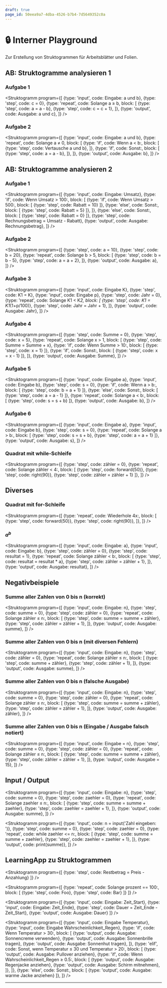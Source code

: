 ```yaml
---
draft: true
page_id: 50eea9a7-4dba-4526-b7b4-7d5649352c0a
---
```



# 🔒 Interner Playground
Zur Erstellung von Struktogrammen für Arbeitsblätter und Folien.

## AB: Struktogramme analysieren 1
### Aufgabe 1
<Struktogramm program={[
  {type: 'input', code: <span>Eingabe: <span className="var">a</span> und <span className="var">b</span></span>},
  {type: 'step', code: <span><span className="var">c</span> = 0</span>},
  {type: 'repeat', code: <span>Solange <span className="var">a</span> ≥ <span className="var">b</span></span>, block: [
      {type: 'step', code: <span><span className="var">a</span> = <span className="var">a</span> - <span className="var">b</span></span>},
      {type: 'step', code: <span><span className="var">c</span> = <span className="var">c</span> + 1</span>},
    ]},
  {type: 'output', code: <span>Ausgabe: <span className="var">a</span> und <span className="var">c</span></span>},
]} />

### Aufgabe 2
<Struktogramm program={[
  {type: 'input', code: <span>Eingabe: <span className="var">a</span> und <span className="var">b</span></span>},
  {type: 'repeat', code: <span>Solange <span className="var">a</span> ≠ 0</span>, block: [
      {type: 'if', code: <span>Wenn <span className="var">a</span> &lt; <span className="var">b</span>:</span>, block: [
          {type: 'step', code: <span>Vertausche <span className="var">a</span> und <span className="var">b</span></span>},
        ]},
      {type: 'if', code: <span>Sonst:</span>, block: [
          {type: 'step', code: <span><span className="var">a</span> = <span className="var">a</span> - <span className="var">b</span></span>},
        ]},
    ]},
  {type: 'output', code: <span>Ausgabe: <span className="var">b</span></span>},
]} />

## AB: Struktogramme analysieren 2
### Aufgabe 1
<Struktogramm program={[
  {type: 'input', code: <span>Eingabe: <span className="var">Umsatz</span></span>},
  {type: 'if', code: <span>Wenn <span className="var">Umsatz</span> &gt; 100:</span>, block: [
      {type: 'if', code: <span>Wenn <span className="var">Umsatz</span> &gt; 500:</span>, block: [
          {type: 'step', code: <span><span className="var">Rabatt</span> = 10</span>}
        ]},
      {type: 'else', code: <span>Sonst:</span>, block: [
          {type: 'step', code: <span><span className="var">Rabatt</span> = 5</span>}
        ]},
    ]},
  {type: 'else', code: <span>Sonst:</span>, block: [
      {type: 'step', code: <span><span className="var">Rabatt</span> = 0</span>}
    ]},
  {type: 'step', code: <span><span className="var">Rechnungsbetrag</span> = <span className="var">Umsatz</span> -  <span className="var">Rabatt</span></span>},
  {type: 'output', code: <span>Ausgabe: <span className="var">Rechnungsbetrag</span></span>},
]} />

### Aufgabe 2
<Struktogramm program={[
  {type: 'step', code: <span><span className="var">a</span> = 10</span>},
  {type: 'step', code: <span><span className="var">b</span> = 20</span>},
  {type: 'repeat', code: <span>Solange <span className="var">b</span> &gt; 5</span>, block: [
      {type: 'step', code: <span><span className="var">b</span> = <span className="var">b</span> - 5</span>},
      {type: 'step', code: <span><span className="var">a</span> = <span className="var">a</span> + 2</span>},
    ]},
  {type: 'output', code: <span>Ausgabe: <span className="var">a</span></span>},
]} />

### Aufgabe 3
<Struktogramm program={[
  {type: 'input', code: <span>Eingabe <span className="var">K</span></span>},
  {type: 'step', code: <span><span className="var">K1</span> = K</span>},
  {type: 'input', code: <span>Eingabe <span className="var">p</span></span>},
  {type: 'step', code: <span><span className="var">Jahr</span> = 0</span>},
  {type: 'repeat', code: <span>Solange <span className="var">K1</span> &lt; <span className="var">K</span>*2</span>, block: [
      {type: 'step', code: <span><span className="var">K1</span> = <span className="var">K1</span>*(1+<span className="var">p</span>/100)</span>},
      {type: 'step', code: <span><span className="var">Jahr</span> = <span className="var">Jahr</span> + 1</span>},
    ]},
  {type: 'output', code: <span>Ausgabe: <span className="var">Jahr</span></span>},
]} />

### Aufgabe 4
<Struktogramm program={[
  {type: 'step', code: <span><span className="var">Summe</span> = 0</span>},
  {type: 'step', code: <span><span className="var">x</span> = 5</span>},
  {type: 'repeat', code: <span>Solange <span className="var">x</span> &gt; 1</span>, block: [
      {type: 'step', code: <span><span className="var">Summe</span> = <span className="var">Summe</span> + <span className="var">x</span></span>},
      {type: 'if', code: <span>Wenn <span className="var">Summe</span> &gt; 10:</span>, block: [
          {type: 'step', code: <span><span className="var">x</span> = 1</span>}
        ]},
      {type: 'if', code: <span>Sonst:</span>, block: [
          {type: 'step', code: <span><span className="var">x</span> = <span className="var">x</span> - 1</span>}
        ]},
    ]},
  {type: 'output', code: <span>Ausgabe: <span className="var">Summe</span></span>},
]} />

### Aufgabe 5
<Struktogramm program={[
  {type: 'input', code: <span>Eingabe <span className="var">a</span></span>},
  {type: 'input', code: <span>Eingabe <span className="var">b</span></span>},
  {type: 'step', code: <span><span className="var">s</span> = 0</span>},
  {type: 'if', code: <span>Wenn <span className="var">a</span> &gt; <span className="var">b</span>:</span>, block: [
      {type: 'step', code: <span><span className="var">b</span> = <span className="var">a</span> + 1</span>}
    ]},
  {type: 'else', code: <span>Sonst:</span>, block: [
      {type: 'step', code: <span><span className="var">a</span> = <span className="var">a</span> - 1</span>}
    ]},
  {type: 'repeat', code: <span>Solange <span className="var">a</span> &lt; <span className="var">b</span>:</span>, block: [
      {type: 'step', code: <span><span className="var">s</span> = <span className="var">s</span> + <span className="var">b</span></span>}
    ]},
  {type: 'output', code: <span>Ausgabe: <span className="var">b</span></span>},
]} />

### Aufgabe 6
<Struktogramm program={[
  {type: 'input', code: <span>Eingabe <span className="var">a</span></span>},
  {type: 'input', code: <span>Eingabe <span className="var">b</span></span>},
  {type: 'step', code: <span><span className="var">s</span> = 0</span>},
  {type: 'repeat', code: <span>Solange <span className="var">a</span> &gt; <span className="var">b</span>:</span>, block: [
      {type: 'step', code: <span><span className="var">s</span> = <span className="var">s</span> + <span className="var">b</span></span>},
      {type: 'step', code: <span><span className="var">a</span> = <span className="var">a</span> + 1</span>}
    ]},
  {type: 'output', code: <span>Ausgabe: <span className="var">s</span></span>},
]} />

### Quadrat mit while-Schleife
<Struktogramm program={[
  {type: 'step', code: <span><span className="var">zähler</span> = 0</span>},
  {type: 'repeat', code: <span>Solange <span className="var">zähler</span> &lt; 4:</span>, block: [
      {type: 'step', code: <span>forward(50)</span>},
      {type: 'step', code: <span>right(90)</span>},
      {type: 'step', code: <span><span className="var">zähler</span> = <span className="var">zähler</span> + 1</span>}
    ]},
]} />

## Diverses
### Quadrat mit for-Schleife
<Struktogramm program={[
  {type: 'repeat', code: <span>Wiederhole 4x:</span>, block: [
      {type: 'step', code: <span>forward(50)</span>},
      {type: 'step', code: <span>right(90)</span>},
    ]},
]} />

### $a^b$
<Struktogramm program={[
  {type: 'input', code: <span>Eingabe: <span className="var">a</span></span>},
  {type: 'input', code: <span>Eingabe: <span className="var">b</span></span>},
  {type: 'step', code: <span><span className="var">zähler</span> = 0</span>},
  {type: 'step', code: <span><span className="var">resultat</span> = 1</span>},
  {type: 'repeat', code: <span>Solange <span className="var">zähler</span> &lt; <span className="var">b</span>:</span>, block: [
      {type: 'step', code: <span><span className="var">resultat</span> = <span className="var">resultat</span> * <span className="var">a</span></span>},
      {type: 'step', code: <span><span className="var">zähler</span> = <span className="var">zähler</span> + 1</span>},
    ]},
  {type: 'output', code: <span>Ausgabe: <span className="var">resultat</span></span>},
]} />

## Negativbeispiele
### Summe aller Zahlen von 0 bis n (korrekt)
<Struktogramm program={[
  {type: 'input', code: <span>Eingabe: <span className="var">n</span></span>},
  {type: 'step', code: <span><span className="var">summe</span> = 0</span>},
  {type: 'step', code: <span><span className="var">zähler</span> = 0</span>},
  {type: 'repeat', code: <span>Solange <span className="var">zähler</span> &le; <span className="var">n</span>:</span>, block: [
      {type: 'step', code: <span><span className="var">summe</span> = <span className="var">summe</span> + <span className="var">zähler</span></span>},
      {type: 'step', code: <span><span className="var">zähler</span> = <span className="var">zähler</span> + 1</span>},
    ]},
  {type: 'output', code: <span>Ausgabe: <span className="var">summe</span></span>},
]} />

### Summe aller Zahlen von 0 bis n (mit diversen Fehlern)
<Struktogramm program={[
  {type: 'input', code: <span>Eingabe: <span className="var">n</span></span>},
  {type: 'step', code: <span><span className="var">zähler</span> = 0</span>},
  {type: 'repeat', code: <span>Solange <span className="var">zähler</span> &le; <span className="var">n</span>:</span>, block: [
      {type: 'step', code: <span><span className="var">summe</span> + <span className="var">zähler</span></span>},
      {type: 'step', code: <span><span className="var">zähler</span> + 1</span>},
    ]},
  {type: 'output', code: <span>Ausgabe: <span className="var">summe</span></span>},
]} />

### Summe aller Zahlen von 0 bis n (falsche Ausgabe)
<Struktogramm program={[
  {type: 'input', code: <span>Eingabe: <span className="var">n</span></span>},
  {type: 'step', code: <span><span className="var">summe</span> = 0</span>},
  {type: 'step', code: <span><span className="var">zähler</span> = 0</span>},
  {type: 'repeat', code: <span>Solange <span className="var">zähler</span> &le; <span className="var">n</span>:</span>, block: [
      {type: 'step', code: <span><span className="var">summe</span> = <span className="var">summe</span> + <span className="var">zähler</span></span>},
      {type: 'step', code: <span><span className="var">zähler</span> = <span className="var">zähler</span> + 1</span>},
    ]},
  {type: 'output', code: <span>Ausgabe: <span className="var">zähler</span></span>},
]} />

### Summe aller Zahlen von 0 bis n (Eingabe / Ausgabe falsch notiert)
<Struktogramm program={[
  {type: 'input', code: <span>Eingabe = <span className="var">n</span></span>},
  {type: 'step', code: <span><span className="var">summe</span> = 0</span>},
  {type: 'step', code: <span><span className="var">zähler</span> = 0</span>},
  {type: 'repeat', code: <span>Solange <span className="var">zähler</span> &le; <span className="var">n</span>:</span>, block: [
      {type: 'step', code: <span><span className="var">summe</span> = <span className="var">summe</span> + <span className="var">zähler</span></span>},
      {type: 'step', code: <span><span className="var">zähler</span> = <span className="var">zähler</span> + 1</span>},
    ]},
  {type: 'output', code: <span>Ausgabe = 15</span>},
]} />

## Input / Output
<Struktogramm program={[
  {type: 'input', code: <span>Eingabe: <span className="var">n</span></span>},
  {type: 'step', code: <span><span className="var">summe</span> = 0</span>},
  {type: 'step', code: <span><span className="var">zaehler</span> = 0</span>},
  {type: 'repeat', code: <span>Solange <span className="var">zaehler</span> &le; <span className="var">n</span>:</span>, block: [
      {type: 'step', code: <span><span className="var">summe</span> = <span className="var">summe</span> + <span className="var">zaehler</span></span>},
      {type: 'step', code: <span><span className="var">zaehler</span> = <span className="var">zaehler</span> + 1</span>},
    ]},
  {type: 'output', code: <span>Ausgabe: <span className="var">summe</span></span>},
]} />

<Struktogramm program={[
  {type: 'input', code: <span><span className="var">n</span> = input('Zahl eingeben: ')</span>},
  {type: 'step', code: <span><span className="var">summe</span> = 0</span>},
  {type: 'step', code: <span><span className="var">zaehler</span> = 0</span>},
  {type: 'repeat', code: <span>while <span className="var">zaehler</span> &lt;= <span className="var">n</span>:</span>, block: [
      {type: 'step', code: <span><span className="var">summe</span> = <span className="var">summe</span> + <span className="var">zaehler</span></span>},
      {type: 'step', code: <span><span className="var">zaehler</span> = <span className="var">zaehler</span> + 1</span>},
    ]},
  {type: 'output', code: <span>print(<span className="var">summe</span>)</span>},
]} />

## LearningApp zu Struktogrammen
<Struktogramm program={[
  {type: 'step', code: <span><span className="var">Restbetrag</span> = <span className='var'>Preis</span> - <span className='var'>Anzahlung</span></span>}
]} />

<Struktogramm program={[
  {type: 'repeat', code: <span>Solange <span className="var">prozent</span> == 100:</span>, block: [
      {type: 'step', code: <span>Foo</span>},
      {type: 'step', code: <span>Bar</span>}
    ]} 
]} />

<Struktogramm program={[
  {type: 'input', code: <span>Eingabe: <span className="var">Zeit_Start</span></span>},
  {type: 'input', code: <span>Eingabe: <span className="var">Zeit_Ende</span></span>},
  {type: 'step', code: <span><span className="var">Dauer</span> = <span className="var">Zeit_Ende</span> - <span className="var">Zeit_Start</span></span>},
  {type: 'output', code: <span>Ausgabe: <span className="var">Dauer</span></span>}
]} />

<Struktogramm program={[
  {type: 'input', code: <span>Eingabe <span className="var">Temperatur</span></span>},
  {type: 'input', code: <span>Eingabe <span className="var">Wahrscheinlichkeit_Regen</span></span>},
  {type: 'if', code: <span>Wenn <span className="var">Temperatur</span> &gt; <span className="var">30</span>:</span>, block: [
      {type: 'output', code: <span>Ausgabe: Sonnencreme verwenden</span>},
      {type: 'output', code: <span>Ausgabe: Sonnenbrille tragen</span>},
      {type: 'output', code: <span>Ausgabe: Sonnenhut tragen</span>},
    ]},
    {type: 'elif', code: <span>Sonst, wenn <span className="var">Temperatur</span> &le; <span className="var">30</span> und <span className="var">Temperatur</span> &gt; <span className="var">20</span>:</span>, block: [
      {type: 'output', code: <span>Ausgabe: Pullover anziehen</span>},
      {type: 'if', code: <span>Wenn <span className="var">Wahrscheinlichkeit_Regen</span> &ge; <span className="var">0.5</span>:</span>, block: [
        {type: 'output', code: <span>Ausgabe: Regenjacke anziehen</span>},
        {type: 'output', code: <span>Ausgabe: Schirm mitnehmen</span>},
    ]},
    ]},
  {type: 'else', code: <span>Sonst:</span>, block: [
      {type: 'output', code: <span>Ausgabe: warme Jacke anziehen</span>}
    ]},
]} />

---
